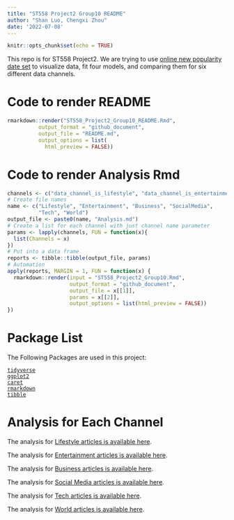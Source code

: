 ```yaml
---
title: "ST558 Project2 Group10 README"
author: "Shan Luo, Chengxi Zhou"
date: '2022-07-08'
---
```


```r
knitr::opts_chunk$set(echo = TRUE)
```

This repo is for ST558 Project2. We are trying to use [online new popularity date set](https://archive.ics.uci.edu/ml/datasets/Online+News+Popularity) to visualize data, fit four models, and comparing them for six different data channels. 

# Code to render README  

```r
rmarkdown::render("ST558_Project2_Group10_README.Rmd", 
          output_format = "github_document",
          output_file = "README.md",
          output_options = list(
            html_preview = FALSE))
```

# Code to render Analysis Rmd  

```r
channels <- c("data_channel_is_lifestyle", "data_channel_is_entertainment", "data_channel_is_bus", "data_channel_is_socmed", "data_channel_is_tech", "data_channel_is_world")
# Create file names
name <- c("Lifestyle", "Entertainment", "Business", "SocialMedia",
          "Tech", "World")
output_file <- paste0(name, "Analysis.md")
# Create a list for each channel with just channel name parameter
params <- lapply(channels, FUN = function(x){
  list(Channels = x)
})
# Put into a data frame
reports <- tibble::tibble(output_file, params)
# Automation
apply(reports, MARGIN = 1, FUN = function(x) {
  rmarkdown::render(input = "ST558_Project2_Group10.Rmd", 
                    output_format = "github_document", 
                    output_file = x[[1]], 
                    params = x[[2]], 
                    output_options = list(html_preview = FALSE)) 
})
```

# Package List  

The Following Packages are used in this project:  

[`tidyverse`](https://www.tidyverse.org)  
[`ggplot2`](https://ggplot2.tidyverse.org)  
[`caret`](https://topepo.github.io/caret/)  
[`rmarkdown`](https://cran.r-project.org/web/packages/rmarkdown/index.html)  
[`tibble`](https://cran.r-project.org/web/packages/tibble/index.html)  

# Analysis for Each Channel  

The analysis for [Lifestyle articles is available here](LifestyleAnalysis.md).  

The analysis for [Entertainment articles is available here](EntertainmentAnalysis.md).  

The analysis for [Business articles is available here](BusinessAnalysis.md).  

The analysis for [Social Media articles is available here](SocialMediaAnalysis.md).  

The analysis for [Tech articles is available here](TechAnalysis.md).  

The analysis for [World articles is available here](WorldAnalysis.md).  



